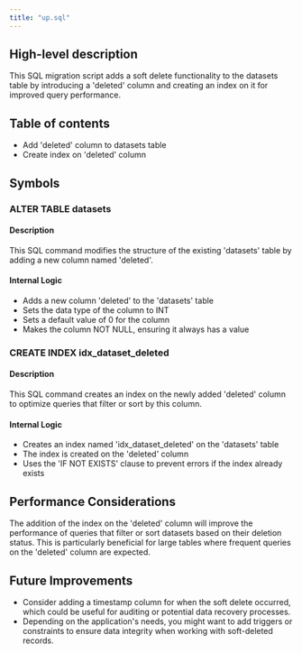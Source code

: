 ```yaml
---
title: "up.sql"
---
```


## High-level description
This SQL migration script adds a soft delete functionality to the datasets table by introducing a 'deleted' column and creating an index on it for improved query performance.

## Table of contents
- Add 'deleted' column to datasets table
- Create index on 'deleted' column

## Symbols

### ALTER TABLE datasets
#### Description
This SQL command modifies the structure of the existing 'datasets' table by adding a new column named 'deleted'.

#### Internal Logic
- Adds a new column 'deleted' to the 'datasets' table
- Sets the data type of the column to INT
- Sets a default value of 0 for the column
- Makes the column NOT NULL, ensuring it always has a value

### CREATE INDEX idx_dataset_deleted
#### Description
This SQL command creates an index on the newly added 'deleted' column to optimize queries that filter or sort by this column.

#### Internal Logic
- Creates an index named 'idx_dataset_deleted' on the 'datasets' table
- The index is created on the 'deleted' column
- Uses the 'IF NOT EXISTS' clause to prevent errors if the index already exists

## Performance Considerations
The addition of the index on the 'deleted' column will improve the performance of queries that filter or sort datasets based on their deletion status. This is particularly beneficial for large tables where frequent queries on the 'deleted' column are expected.

## Future Improvements
- Consider adding a timestamp column for when the soft delete occurred, which could be useful for auditing or potential data recovery processes.
- Depending on the application's needs, you might want to add triggers or constraints to ensure data integrity when working with soft-deleted records.